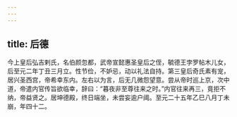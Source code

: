 ```yaml
---
---
---
```

title: 后德
---




今上皇后弘吉剌氏，名伯颜忽都，武帝宣懿惠圣皇后之侄，毓德王孛罗帖木儿女，后至元二年丁丑三月立。性节俭，不妒忌，动以礼法自持。第三皇后奇氏素有宠，居兴圣西宫，帝希幸东内。左右以为言，后无几微怨望意。尝从帝时巡上京，次中道，帝遣内官传旨欲临幸，辞曰：“暮夜非至尊往来之时。”内官往来再三，竟拒不纳，帝益贤之。居坤德殿，终日端坐，未尝妄逾户阈。至元二十五年乙巳八月丁未崩，年四十二。